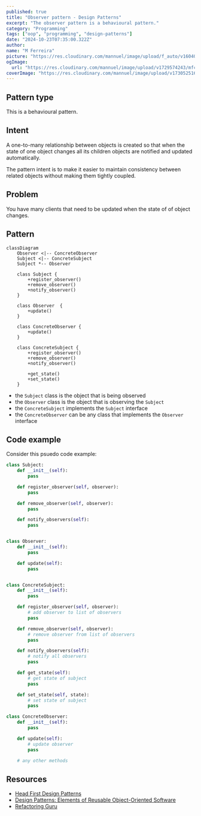 ```yaml
---
published: true
title: "Observer pattern - Design Patterns"
excerpt: "The observer pattern is a behavioural pattern."
category: "Programming"
tags: ["oop", "programming", "design-patterns"]
date: "2024-10-23T07:35:00.322Z"
author:
name: "M Ferreira"
picture: "https://res.cloudinary.com/mannuel/image/upload/f_auto/v1604067445/images/mee.jpg"
ogImage:
  url: "https://res.cloudinary.com/mannuel/image/upload/v1729574243/mfcom/uvqa1m0nuuoahqii7mof.png"
coverImage: "https://res.cloudinary.com/mannuel/image/upload/v1730525164/mfcom/kwmnfz1jxxl80k23wgpe.png"
---
```


## Pattern type

This is a behavioural pattern.

## Intent

A one-to-many relationship between objects is created so that when the state of one object changes all its children objects are notified and updated automatically.

The pattern intent is to make it easier to maintain consistency between related objects without making them tightly coupled.

## Problem

You have many clients that need to be updated when the state of of object changes.

## Pattern

```mermaid
classDiagram
    Observer <|-- ConcreteObserver
    Subject <|-- ConcreteSubject
    Subject *-- Observer

    class Subject {
        +register_observer()
        +remove_observer()
        +notify_observer()
    }

    class Observer  {
        +update()
    }

    class ConcreteObserver {
        +update()
    }

    class ConcreteSubject {
        +register_observer()
        +remove_observer()
        +notify_observer()

        +get_state()
        +set_state()
    }
```

- the `Subject` class is the object that is being observed
- the `Observer` class is the object that is observing the `Subject`
- the `ConcreteSubject` implements the `Subject` interface
- the `ConcreteObserver` can be any class that implements the `Observer` interface

## Code example

Consider this psuedo code example:

```python
class Subject:
    def __init__(self):
        pass

    def register_observer(self, observer):
        pass

    def remove_observer(self, observer):
        pass

    def notify_observers(self):
        pass


class Observer:
    def __init__(self):
        pass

    def update(self):
        pass


class ConcreteSubject:
    def __init__(self):
        pass

    def register_observer(self, observer):
        # add observer to list of observers
        pass

    def remove_observer(self, observer):
        # remove observer from list of observers
        pass

    def notify_observers(self):
        # notify all observers
        pass

    def get_state(self):
        # get state of subject
        pass

    def set_state(self, state):
        # set state of subject
        pass

class ConcreteObserver:
    def __init__(self):
        pass

    def update(self):
        # update observer
        pass

    # any other methods
```

## Resources

- [Head First Design Patterns](https://www.oreilly.com/library/view/head-first-design/0596007124/)
- [Design Patterns: Elements of Reusable Object-Oriented Software](https://www.oreilly.com/library/view/design-patterns-elements/0201633612/)
- [Refactoring Guru](https://refactoring.guru/design-patterns/observer)
